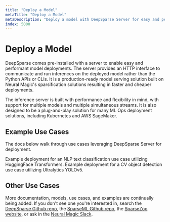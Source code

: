 ```yaml
---
title: "Deploy a Model"
metaTitle: "Deploy a Model"
metaDescription: "Deploy a model with DeepSparse Server for easy and performant ML deployments"
index: 5000
---
```


# Deploy a Model

DeepSparse comes pre-installed with a server to enable easy and performant model deployments.
The server provides an HTTP interface to communicate and run inferences on the deployed model rather than the Python APIs or CLIs.
It is a production-ready model serving solution built on Neural Magic's sparsification solutions resulting in faster and cheaper deployments.

The inference server is built with performance and flexibility in mind, with support for multiple models and multiple simultaneous streams.
It is also designed to be a plug-and-play solution for many ML Ops deployment solutions, including Kubernetes and AWS SageMaker.

## Example Use Cases

The docs below walk through use cases leveraging DeepSparse Server for deployment.

<LinkCards>
  <LinkCard href="./nlp-text-classification" heading="NLP Text Classification">
    Example deployment for an NLP text classification use case utilizing HuggingFace Transformers.
  </LinkCard>

  <LinkCard href="./cv-object-detection" heading="CV Object Detection">
    Example deployment for a CV object detection use case utilizing Ultralytics YOLOv5.
  </LinkCard>
</LinkCards>

## Other Use Cases

More documentation, models, use cases, and examples are continually being added.
If you don't see one you're interested in, search the [DeepSparse Github repo](https://github.com/neuralmagic/deepsparse), the [SparseML Github repo](https://github.com/neuralmagic/sparseml), the [SparseZoo website](https://sparsezoo.neuralmagic.com/), or ask in the [Neural Magic Slack](https://join.slack.com/t/discuss-neuralmagic/shared_invite/zt-q1a1cnvo-YBoICSIw3L1dmQpjBeDurQ).
